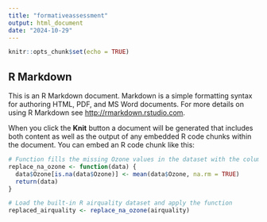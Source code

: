 ```yaml
---
title: "formativeassessment"
output: html_document
date: "2024-10-29"
---
```


```r
knitr::opts_chunk$set(echo = TRUE)
```

## R Markdown

This is an R Markdown document. Markdown is a simple formatting syntax for authoring HTML, PDF, and MS Word documents. For more details on using R Markdown see <http://rmarkdown.rstudio.com>.

When you click the **Knit** button a document will be generated that includes both content as well as the output of any embedded R code chunks within the document. You can embed an R code chunk like this:

```r
# Function fills the missing Ozone values in the dataset with the column's mean
replace_na_ozone <- function(data) {
  data$Ozone[is.na(data$Ozone)] <- mean(data$Ozone, na.rm = TRUE)
  return(data)
}

# Load the built-in R airquality dataset and apply the function
replaced_airquality <- replace_na_ozone(airquality)

```

```r

```